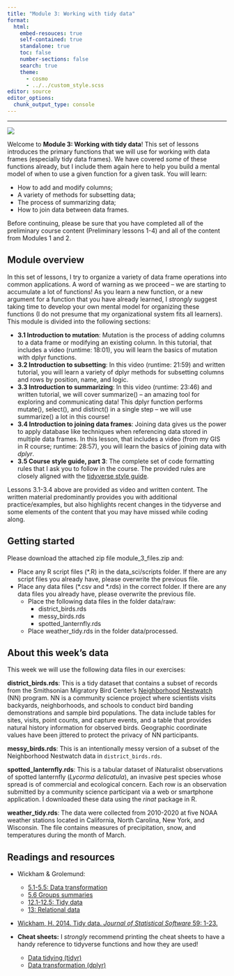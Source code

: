 ```yaml
---
title: "Module 3: Working with tidy data"
format:
  html:
    embed-resouces: true
    self-contained: true
    standalone: true
    toc: false
    number-sections: false
    search: true
    theme: 
      - cosmo
      - ../../custom_style.scss
editor: source
editor_options: 
  chunk_output_type: console
---
```


<hr>

<div>

![](../../images/hex_complex.png){.intro_image}

Welcome to **Module 3: Working with tidy data**! This set of lessons introduces the primary functions that we will use for working with data frames (especially tidy data frames). We have covered *some* of these functions already, but I include them again here to help you build a mental model of when to use a given function for a given task. You will learn:

-   How to add and modify columns;
-   A variety of methods for subsetting data;
-   The process of summarizing data;
-   How to join data between data frames.

Before continuing, please be sure that you have completed all of the preliminary course content (Preliminary lessons 1-4) and all of the content from Modules 1 and 2.

</div>

## Module overview

In this set of lessons, I try to organize a variety of data frame operations into common applications. A word of warning as we proceed -- we are starting to accumulate a lot of functions! As you learn a new function, or a new argument for a function that you have already learned, I *strongly* suggest taking time to develop your own mental model for organizing these functions (I do not presume that my organizational system fits all learners). This module is divided into the following sections:

-   **3.1 Introduction to mutation**: Mutation is the process of adding columns to a data frame or modifying an existing column. In this tutorial, that includes a video (runtime: 18:01), you will learn the basics of mutation with dplyr functions.
-   **3.2 Introduction to subsetting**: In this video (runtime: 21:59) and written tutorial, you will learn a variety of dplyr methods for subsetting columns and rows by position, name, and logic.  
-   **3.3 Introduction to summarizing**: In this video (runtime: 23:46) and written tutorial, we will cover summarize() – an amazing tool for exploring and communicating data! This dplyr function performs mutate(), select(), and distinct() in a single step – we will use summarize() a lot in this course!
-   **3.4 Introduction to joining data frames**:  Joining data gives us the power to apply database like techniques when referencing data stored in multiple data frames. In this lesson, that includes a video (from my GIS in R course; runtime: 28:57), you will learn the basics of joining data with *dplyr*.
-   **3.5 Course style guide, part 3**: The complete set of code formatting rules that I ask you to follow in the course. The provided rules are closely aligned with the [tidyverse style guide](https://style.tidyverse.org/){target="_blank"}.

Lessons 3.1-3.4 above are provided as video and written content. The written material predominantly provides you with additional practice/examples, but also highlights recent changes in the tidyverse and some elements of the content that you may have missed while coding along.

## Getting started

Please download the attached zip file [module_3_files.zip]{.mono} and:

* Place any R script files ([*.R]{.mono}) in the [data_sci/scripts]{.mono} folder. If there are any script files you already have, please overwrite the previous file.
* Place any data files ([*.csv]{.mono} and [*.rds]{.mono}) in the correct folder. If there are any data files you already have, please overwrite the previous file.
    * Place the following data files in the folder [data/raw]{.mono}:
        * [district_birds.rds]{.mono}
        * [messy_birds.rds]{.mono}
        * [spotted_lanternfly.rds]{.mono}
    * Place [weather_tidy.rds]{.mono} in the folder [data/processed]{.mono}.

## About this week's data

This week we will use the following data files in our exercises:

**[district_birds.rds]{.mono}**: This is a tidy dataset that contains a subset of records from the Smithsonian Migratory Bird Center's [Neighborhood Nestwatch](https://nationalzoo.si.edu/migratory-birds/neighborhood-nestwatch) (NN) program. NN is a community science project where scientists visits backyards, neighborhoods, and schools to conduct bird banding demonstrations and sample bird populations. The data include tables for sites, visits, point counts, and capture events, and a table that provides natural history information for observed birds. Geographic coordinate values have been jittered to protect the privacy of NN participants.

**[messy_birds.rds]{.mono}**: This is an intentionally messy version of a subset of the Neighborhood Nestwatch data in `district_birds.rds`. 

**[spotted_lanternfly.rds]{.mono}**: This is a tabular dataset of iNaturalist observations of spotted lanternfly (*Lycorma delicatula*), an invasive pest species whose spread is of commercial and ecological concern. Each row is an observation submitted by a community science participant via a web or smartphone application. I downloaded these data using the *rinat* package in R.

**[weather_tidy.rds]{.mono}**: The data were collected from 2010-2020 at five NOAA weather stations located in California, North Carolina, New York, and Wisconsin. The file contains measures of precipitation, snow, and temperatures during the month of March.

## Readings and resources

-   Wickham & Grolemund:

    -   [5.1-5.5: Data transformation](https://r4ds.had.co.nz/transform.html#transform){target="_blank"}
    -   [5.6 Groups summaries](https://r4ds.had.co.nz/transform.html?q=group#grouped-summaries-with-summarise){target="_blank"}
    -   [12.1-12.5: Tidy data](https://r4ds.had.co.nz/tidy-data.html){target="_blank"}
    -   [13: Relational data](https://r4ds.had.co.nz/relational-data.html){target="_blank"}

-   [Wickham, H. 2014. Tidy data. *Journal of Statistical Software* 59: 1-23.](https://vita.had.co.nz/papers/tidy-data.pdf)

-   **Cheat sheets:** I *strongly* recommend printing the cheat sheets to have a handy reference to tidyverse functions and how they are used!

    -   [Data tidying (tidyr)](https://raw.githubusercontent.com/rstudio/cheatsheets/main/tidyr.pdf){target="_blank"}
    -   [Data transformation (dplyr)](https://raw.githubusercontent.com/rstudio/cheatsheets/main/data-transformation.pdf){target="_blank"}
